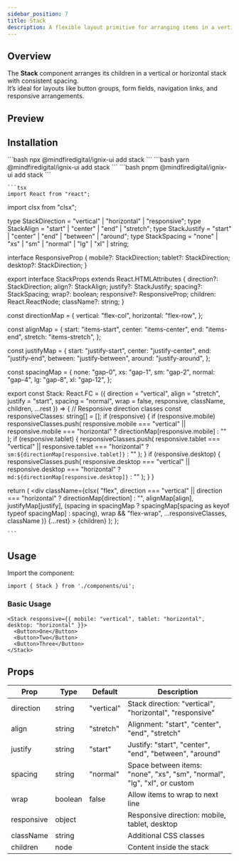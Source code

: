 ```yaml
---
sidebar_position: 7
title: Stack
description: A flexible layout primitive for arranging items in a vertical or horizontal stack with consistent spacing.
---
```



## Overview

The **Stack** component arranges its children in a vertical or horizontal stack with consistent spacing.  
It’s ideal for layouts like button groups, form fields, navigation links, and responsive arrangements.

## Preview

<StackDemo />

## Installation

<Tabs>
  <TabItem value="npm" label="npm" default>
    ```bash
    npx @mindfiredigital/ignix-ui add stack
    ```
  </TabItem>
  <TabItem value="yarn" label="Yarn">
    ```bash
    yarn @mindfiredigital/ignix-ui add stack
    ```
  </TabItem>
  <TabItem value="pnpm" label="pnpm">
    ```bash
    pnpm @mindfiredigital/ignix-ui add stack
    ```
  </TabItem>
     <TabItem value="manual" label="manual" className="max-h-[500px] overflow-y-auto">

    ```tsx
    import React from "react";
import clsx from "clsx";

type StackDirection =      "vertical" | "horizontal" | "responsive";
type StackAlign     =      "start" | "center" | "end" | "stretch";
type StackJustify   =      "start" | "center" | "end" | "between" | "around";
type StackSpacing   =      "none" | "xs" | "sm" | "normal" | "lg" | "xl" | string;

interface ResponsiveProp {
  mobile?:   StackDirection;
  tablet?:   StackDirection;
  desktop?:  StackDirection;
}

export interface StackProps extends React.HTMLAttributes<HTMLDivElement> {
  direction?:  StackDirection;
  align?:      StackAlign;
  justify?:    StackJustify;
  spacing?:    StackSpacing;
  wrap?:       boolean;
  responsive?: ResponsiveProp;
  children:    React.ReactNode;
  className?:  string;
}

const directionMap = {
  vertical:   "flex-col",
  horizontal: "flex-row",
};

const alignMap = {
  start:   "items-start",
  center:  "items-center",
  end:     "items-end",
  stretch: "items-stretch",
};

const justifyMap = {
  start:   "justify-start",
  center:  "justify-center",
  end:     "justify-end",
  between: "justify-between",
  around:  "justify-around",
};

const spacingMap = {
  none:   "gap-0",
  xs:     "gap-1",
  sm:     "gap-2",
  normal: "gap-4",
  lg:     "gap-8",
  xl:     "gap-12",
};

export const Stack: React.FC<StackProps> = ({
  direction = "vertical",
  align     = "stretch",
  justify   = "start",
  spacing   = "normal",
  wrap      = false,
  responsive,
  className,
  children,
  ...rest
}) => {
  // Responsive direction classes
  const responsiveClasses: string[] = [];
  if (responsive) {
    if (responsive.mobile)
      responsiveClasses.push(
        responsive.mobile === "vertical" || responsive.mobile === "horizontal"
          ? directionMap[responsive.mobile]
          : ""
      );
    if (responsive.tablet) {
      responsiveClasses.push(
        responsive.tablet === "vertical" || responsive.tablet === "horizontal"
          ? `sm:${directionMap[responsive.tablet]}`
          : ""
      );
    }
    if (responsive.desktop) {
      responsiveClasses.push(
        responsive.desktop === "vertical" || responsive.desktop === "horizontal"
          ? `md:${directionMap[responsive.desktop]}`
          : ""
      );
    }
  }

  return (
    <div
      className={clsx(
        "flex",
        direction === "vertical" || direction === "horizontal"
          ? directionMap[direction]
          : "",
        alignMap[align],
        justifyMap[justify],
        (spacing in spacingMap ? spacingMap[spacing as keyof typeof spacingMap] : spacing),
        wrap && "flex-wrap",
        ...responsiveClasses,
        className
      )}
      {...rest}
    >
      {children}
    </div>
  );
};
    

    ```
  </TabItem>
</Tabs>

## Usage

Import the component:

```tsx
import { Stack } from './components/ui';
```

### Basic Usage

```tsx
<Stack responsive={{ mobile: "vertical", tablet: "horizontal", desktop: "horizontal" }}>
  <Button>One</Button>
  <Button>Two</Button>
  <Button>Three</Button>
</Stack>
```

## Props

| Prop        | Type      | Default    | Description                                      |
|-------------|-----------|------------|--------------------------------------------------|
| direction   | string    | "vertical" | Stack direction: "vertical", "horizontal", "responsive" |
| align       | string    | "stretch"  | Alignment: "start", "center", "end", "stretch"   |
| justify     | string    | "start"    | Justify: "start", "center", "end", "between", "around" |
| spacing     | string    | "normal"   | Space between items: "none", "xs", "sm", "normal", "lg", "xl", or custom |
| wrap        | boolean   | false      | Allow items to wrap to next line                 |
| responsive  | object    |            | Responsive direction:  mobile, tablet, desktop  |
| className   | string    |            | Additional CSS classes                            |
| children    | node      |            | Content inside the stack                          |
